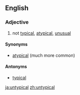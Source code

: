 ==English==

===Adjective===
{{en-adj}}

# not [[typical]], [[atypical]], [[unusual]]

====Synonyms====
* [[atypical]] (much more common)

====Antonyms====
* [[typical]]

[[ja:untypical]]
[[zh:untypical]]